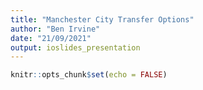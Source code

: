 ```yaml
---
title: "Manchester City Transfer Options"
author: "Ben Irvine"
date: "21/09/2021"
output: ioslides_presentation
---
```


```r
knitr::opts_chunk$set(echo = FALSE)
```
